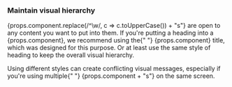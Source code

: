 ### Maintain visual hierarchy

<p>
  {props.component.replace(/^\w/, c => c.toUpperCase()) + "s"} are open to any content you want to
  put into them. If you're putting a heading into a {props.component}, we recommend using the{" "}
  {props.component} title, which was designed for this purpose. Or at least use the same style of
  heading to keep the overall visual hierarchy.
</p>

<p>
  Using different styles can create conflicting visual messages, especially if you're using multiple{" "}
  {props.component + "s"} on the same screen.
</p>
